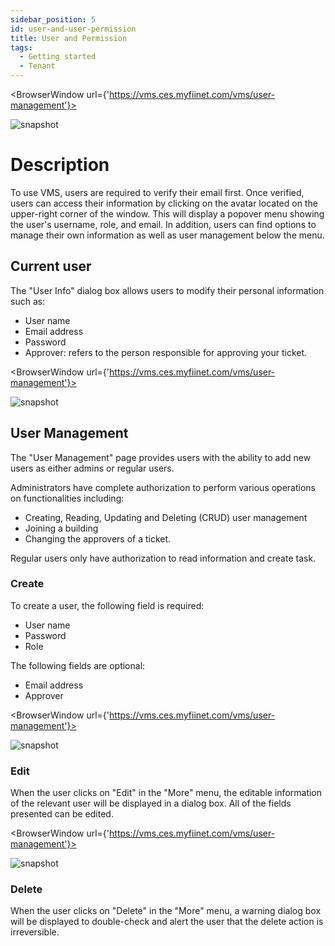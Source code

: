 ---
sidebar_position: 5
id: user-and-user-permission
title: User and Permission
tags:
  - Getting started
  - Tenant
---


<BrowserWindow url={'https://vms.ces.myfiinet.com/vms/user-management'}>

![snapshot](/assets/vms/vms-user-popover-zh-hant.png)

</BrowserWindow>

# Description

To use VMS, users are required to verify their email first. Once verified, users can access their information by clicking on the avatar located on the upper-right corner of the window. This will display a popover menu showing the user's username, role, and email. In addition, users can find options to manage their own information as well as user management below the menu.

## Current user

The "User Info" dialog box allows users to modify their personal information such as:

- User name
- Email address
- Password
- Approver: refers to the person responsible for approving your ticket.

<BrowserWindow url={'https://vms.ces.myfiinet.com/vms/user-management'}>

![snapshot](/assets/vms/vms-user-info-dialog-zh-hant.png)

</BrowserWindow>

## User Management

The "User Management" page provides users with the ability to add new users as either admins or regular users.

Administrators have complete authorization to perform various operations on functionalities including:

- Creating, Reading, Updating and Deleting (CRUD) user management
- Joining a building
- Changing the approvers of a ticket.

Regular users only have authorization to read information and create task.

### Create

To create a user, the following field is required:

- User name
- Password
- Role

The following fields are optional:

- Email address
- Approver

<BrowserWindow url={'https://vms.ces.myfiinet.com/vms/user-management'}>

![snapshot](/assets/vms/vms-create-user-zh-hant.png)

</BrowserWindow>

### Edit

When the user clicks on "Edit" in the "More" menu, the editable information of the relevant user will be displayed in a dialog box. All of the fields presented can be edited.

<BrowserWindow url={'https://vms.ces.myfiinet.com/vms/user-management'}>

![snapshot](/assets/vms/vms-user-management-zh-hant.png)

</BrowserWindow>

### Delete

When the user clicks on "Delete" in the "More" menu, a warning dialog box will be displayed to double-check and alert the user that the delete action is irreversible.
